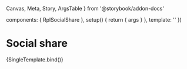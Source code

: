  Canvas,
  Meta,
  Story,
  ArgsTable
} from '@storybook/addon-docs'

  components: { RplSocialShare },
  setup() {
    return { args }
  },
  template: '<RplSocialShare v-bind="args" />'
})

<Meta title='Core/Navigation/Social share' component={RplSocialShare} />

# Social share

<ArgsTable of={RplSocialShare} />

<Canvas>
  <Story
    name='Social share'
    play={a11yStoryCheck}
    args={{
      networks: Object.keys(RplSocialShareNetworks),
      pagetitle: 'Sample page title',
      url: 'https://www.vic.gov.au/sample-page'
    }}
  >
    {SingleTemplate.bind()}
  </Story>
</Canvas>
